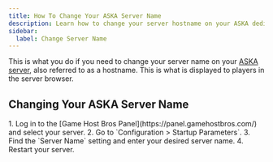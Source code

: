 ```yaml
---
title: How To Change Your ASKA Server Name
description: Learn how to change your server hostname on your ASKA dedicated server.
sidebar:
  label: Change Server Name
---
```


This is what you do if you need to change your server name on your [ASKA server](https://www.gamehostbros.com/aska-server-hosting/), also referred to as a hostname. This is what is displayed to players in the server browser.

## Changing Your ASKA Server Name

<Steps>
1. Log in to the [Game Host Bros Panel](https://panel.gamehostbros.com/) and select your server.
2. Go to `Configuration > Startup Parameters`.
3. Find the `Server Name` setting and enter your desired server name.
4. Restart your server.
</Steps>